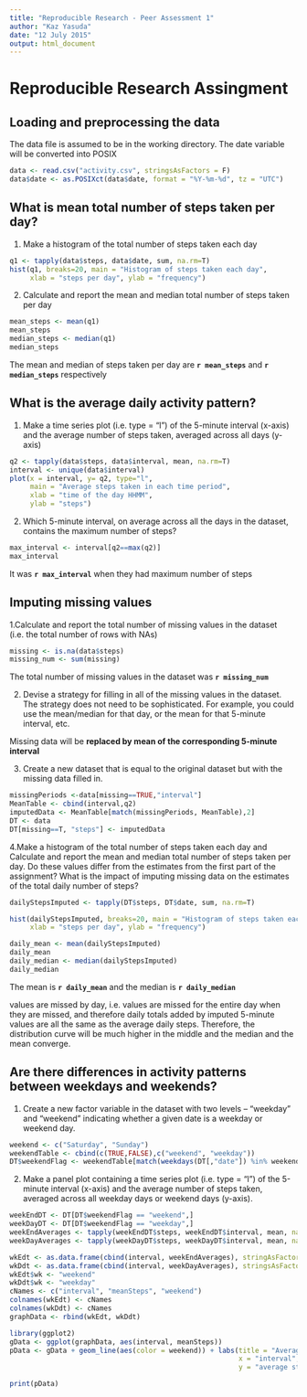```yaml
---
title: "Reproducible Research - Peer Assessment 1"
author: "Kaz Yasuda"
date: "12 July 2015"
output: html_document
---
```


# Reproducible Research Assingment
## Loading and preprocessing the data
The data file is assumed to be in the working directory. The date variable will be converted into POSIX

```r
data <- read.csv("activity.csv", stringsAsFactors = F)
data$date <- as.POSIXct(data$date, format = "%Y-%m-%d", tz = "UTC")
```

## What is mean total number of steps taken per day?
1. Make a histogram of the total number of steps taken each day

```r
q1 <- tapply(data$steps, data$date, sum, na.rm=T)
hist(q1, breaks=20, main = "Histogram of steps taken each day",
     xlab = "steps per day", ylab = "frequency")
```

2. Calculate and report the mean and median total number of steps taken per day
```r
mean_steps <- mean(q1)
mean_steps
median_steps <- median(q1)
median_steps
```
The mean and median of steps taken per day are **`r mean_steps`** and **`r median_steps`** respectively


## What is the average daily activity pattern?
1. Make a time series plot (i.e. type = "l") of the 5-minute interval (x-axis) and the average number of steps taken, averaged across all days (y-axis)
```r
q2 <- tapply(data$steps, data$interval, mean, na.rm=T)
interval <- unique(data$interval)
plot(x = interval, y= q2, type="l",
     main = "Average steps taken in each time period",
     xlab = "time of the day HHMM",
     ylab = "steps")
```

2. Which 5-minute interval, on average across all the days in the dataset, contains the maximum number of steps?
```r
max_interval <- interval[q2==max(q2)]
max_interval
```
It was **`r max_interval`** when they had maximum number of steps

## Imputing missing values
1.Calculate and report the total number of missing values in the dataset (i.e. the total number of rows with NAs)
```r
missing <- is.na(data$steps)
missing_num <- sum(missing)
```
The total number of missing values in the dataset was **`r missing_num`**


2. Devise a strategy for filling in all of the missing values in the dataset. The strategy does not need to be sophisticated. For example, you could use the mean/median for that day, or the mean for that 5-minute interval, etc.

Missing data will be **replaced by mean of the corresponding 5-minute interval**

3. Create a new dataset that is equal to the original dataset but with the missing data filled in.
```r
missingPeriods <-data[missing==TRUE,"interval"]
MeanTable <- cbind(interval,q2)
imputedData <- MeanTable[match(missingPeriods, MeanTable),2]
DT <- data
DT[missing==T, "steps"] <- imputedData
```

4.Make a histogram of the total number of steps taken each day and Calculate and report the mean and median total number of steps taken per day. Do these values differ from the estimates from the first part of the assignment? What is the impact of imputing missing data on the estimates of the total daily number of steps?
```r
dailyStepsImputed <- tapply(DT$steps, DT$date, sum, na.rm=T)

hist(dailyStepsImputed, breaks=20, main = "Histogram of steps taken each day with imputed value for missing values",
     xlab = "steps per day", ylab = "frequency")

daily_mean <- mean(dailyStepsImputed)
daily_mean
daily_median <- median(dailyStepsImputed)
daily_median
```
The mean is **`r daily_mean`** and the median is **`r daily_median`**  

values are missed by day, i.e. values are missed for the entire day when they are missed, and therefore daily totals added by imputed 5-minute values are all the same as the average daily steps. Therefore, the distribution curve will be much higher in the middle and the median and the mean converge.

## Are there differences in activity patterns between weekdays and weekends?
1. Create a new factor variable in the dataset with two levels – “weekday” and “weekend” indicating whether a given date is a weekday or weekend day.
```r
weekend <- c("Saturday", "Sunday")
weekendTable <- cbind(c(TRUE,FALSE),c("weekend", "weekday"))
DT$weekendFlag <- weekendTable[match(weekdays(DT[,"date"]) %in% weekend, weekendTable),2]
```

2. Make a panel plot containing a time series plot (i.e. type = "l") of the 5-minute interval (x-axis) and the average number of steps taken, averaged across all weekday days or weekend days (y-axis).
```r
weekEndDT <- DT[DT$weekendFlag == "weekend",]
weekDayDT <- DT[DT$weekendFlag == "weekday",]
weekEndAverages <- tapply(weekEndDT$steps, weekEndDT$interval, mean, na.rm=T)
weekDayAverages <- tapply(weekDayDT$steps, weekDayDT$interval, mean, na.rm=T)

wkEdt <- as.data.frame(cbind(interval, weekEndAverages), stringAsFactors=F)
wkDdt <- as.data.frame(cbind(interval, weekDayAverages), stringsAsFactors=F)
wkEdt$wk <- "weekend"
wkDdt$wk <- "weekday"
cNames <- c("interval", "meanSteps", "weekend")
colnames(wkEdt) <- cNames
colnames(wkDdt) <- cNames
graphData <- rbind(wkEdt, wkDdt)

library(ggplot2)
gData <- ggplot(graphData, aes(interval, meanSteps))
pData <- gData + geom_line(aes(color = weekend)) + labs(title = "Average steps by 5 minute interval", 
                                                        x = "interval",
                                                        y = "average steps")

print(pData)
```